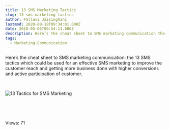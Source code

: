 ```yaml
---
title: 13 SMS Marketing Tactics
slug: 13-sms-marketing-tactics
author: Pallavi Jaisinghani
lastmod: 2020-08-18T09:34:01.000Z
date: 2018-05-05T00:54:11.000Z
description: Here’s the cheat sheet to SMS marketing communication the 13 SMS tactics which could be used for an effective SMS marketing to improve the customer reach and getting more business done with higher conversions and active participation of customer.
tags:
  - Marketing-Communication
---
```


Here’s the cheat sheet to SMS marketing communication: the 13 SMS tactics which could be used for an effective SMS marketing to improve the customer reach and getting more business done with higher conversions and active participation of customer.


 


![13 Tactics for SMS Marketing](https://images-msg91.s3.ap-south-1.amazonaws.com/content/images/wordpress/2018/05/infographics_main_v1.5-2.png)


 


 


 Views: 71


